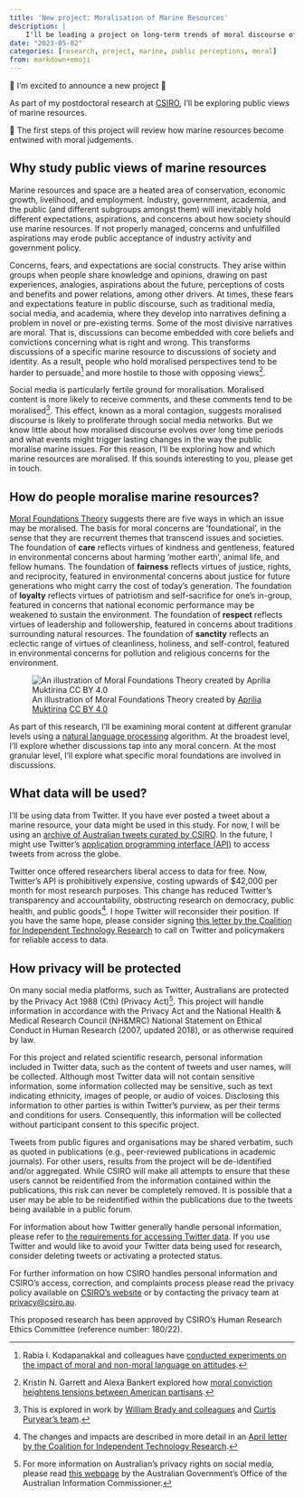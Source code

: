 ```yaml
---
title: 'New project: Moralisation of Marine Resources'
description: |
    I'll be leading a project on long-term trends of moral discourse of marine resources.
date: "2023-05-02"
categories: [research, project, marine, public perceptions, moral]
from: markdown+emoji
---
```


📣 I'm excited to announce a new project 📣

As part of my postdoctoral research at [CSIRO](https://www.csiro.au/en/about), I'll be exploring public views of marine resources.

👟 The first steps of this project will review how marine resources become entwined with moral judgements.

## Why study public views of marine resources

Marine resources and space are a heated area of conservation, economic growth, livelihood, and employment.
Industry, government, academia, and the public (and different subgroups amongst them) will inevitably hold different expectations, aspirations, and concerns about how society should use marine resources.
If not properly managed, concerns and unfulfilled aspirations may erode public acceptance of industry activity and government policy.

Concerns, fears, and expectations are social constructs.
They arise within groups when people share knowledge and opinions, drawing on past experiences, analogies, aspirations about the future, perceptions of costs and benefits and power relations, among other drivers.
At times, these fears and expectations feature in public discourse, such as traditional media, social media, and academia, where they develop into narratives defining a problem in novel or pre-existing terms.
Some of the most divisive narratives are moral.
That is, discussions can become embedded with core beliefs and convictions concerning what is right and wrong.
This transforms discussions of a specific marine resource to discussions of society and identity.
As a result, people who hold moralised perspectives tend to be harder to persuade[^1] and more hostile to those with opposing views[^2].

[^1]: Rabia I. Kodapanakkal and colleagues have [conducted experiments on the impact of moral and non-moral language on attitudes](https://doi.org/10.1177/09567976211040803).
[^2]: Kristin N. Garrett and Alexa Bankert explored how [moral conviction heightens tensions between American partisans](https://doi.org/10.1017/S000712341700059X). 

Social media is particularly fertile ground for moralisation.
Moralised content is more likely to receive comments, and these comments tend to be moralised[^3].
This effect, known as a moral contagion, suggests moralised discourse is likely to proliferate through social media networks.
But we know little about how moralised discourse evolves over long time periods and what events might trigger lasting changes in the way the public moralise marine issues.
For this reason, I'll be exploring how and which marine resources are moralised.
If this sounds interesting to you, please get in touch.

[^3]: This is explored in work by [William Brady and colleagues](https://doi.org/10.1073/pnas.1618923114) and [Curtis Puryear's team](https://psyarxiv.com/t9dre/).

## How do people moralise marine resources?

[Moral Foundations Theory](https://moralfoundations.org/) suggests there are five ways in which an issue may be moralised.
The basis for moral concerns are 'foundational', in the sense that they are recurrent themes that transcend issues and societies.
The foundation of **care** reflects virtues of kindness and gentleness, featured in environmental concerns about harming 'mother earth', animal life, and fellow humans.
The foundation of **fairness** reflects virtues of justice, rights, and reciprocity, featured in environmental concerns about justice for future generations who might carry the cost of today's generation.
The foundation of **loyalty** reflects virtues of patriotism and self-sacrifice for one's in-group, featured in concerns that national economic performance may be weakened to sustain the environment.
The foundation of **respect** reflects virtues of leadership and followership, featured in concerns about traditions surrounding natural resources.
The foundation of **sanctity** reflects an eclectic range of virtues of cleanliness, holiness, and self-control, featured in environmental concerns for pollution and religious concerns for the environment.

:::{.column-body}
![An illustration of Moral Foundations Theory created by [Aprilia Muktirina](https://www.behance.net/heyapriliaa/projects) [CC BY 4.0](https://creativecommons.org/licenses/by/4.0)](https://upload.wikimedia.org/wikipedia/commons/b/b9/An_illustration_of_Moral_foundations_Theory_created_by_Aprilia_Muktirina.jpg)
:::

As part of this research, I'll be examining moral content at different granular levels using a [natural language processing](https://en.wikipedia.org/wiki/Natural_language_processing) algorithm.
At the broadest level, I'll explore whether discussions tap into any moral concern.
At the most granular level, I'll explore what specific moral foundations are involved in discussions.

## What data will be used?

I'll be using data from Twitter.
If you have ever posted a tweet about a marine resource, your data might be used in this study.
For now, I will be using an [archive of Australian tweets curated by CSIRO](https://www.csiro.au/en/research/technology-space/ai/emergency-situation-awareness).
In the future, I might use Twitter's [application programming interface (API)](https://en.wikipedia.org/wiki/API) to access tweets from across the globe.

Twitter once offered researchers liberal access to data for free.
Now, Twitter's API is prohibitively expensive, costing upwards of $42,000 per month for most research purposes.
This change has reduced Twitter's transparency and accountability, obstructing research on democracy, public health, and public goods[^4].
I hope Twitter will reconsider their position.
If you have the same hope, please consider signing [this letter by the Coalition for Independent Technology Research](https://independenttechresearch.org/letter-twitter-api-access-threatens-public-interest-research/) to call on Twitter and policymakers for reliable access to data.

[^4]: The changes and impacts are described in more detail in an [April letter by the Coalition for Independent Technology Research](https://independenttechresearch.org/letter-twitters-new-api-plans-will-devastate-public-interest-research/).

## How privacy will be protected

On many social media platforms, such as Twitter, Australians are protected by the Privacy Act 1988 (Cth) (Privacy Act)[^5].
This project will handle information in accordance with the Privacy Act and the National Health & Medical Research Council (NH&MRC) National Statement on Ethical Conduct in Human Research (2007, updated 2018), or as otherwise required by law.

For this project and related scientific research, personal information included in Twitter data, such as the content of tweets and user names, will be collected.
Although most Twitter data will not contain sensitive information, some information collected may be sensitive, such as text indicating ethnicity, images of people, or audio of voices.
Disclosing this information to other parties is within Twitter's purview, as per their terms and conditions for users.
Consequently, this information will be collected without participant consent to this specific project.

Tweets from public figures and organisations may be shared verbatim, such as quoted in publications (e.g., peer-reviewed publications in academic journals).
For other users, results from the project will be de-identified and/or aggregated.
While CSIRO will make all attempts to ensure that these users cannot be reidentified from the information contained within the publications, this risk can never be completely removed. 
It is possible that a user may be able to be reidentified within the publications due to the tweets being available in a public forum.

For information about how Twitter generally handle personal information, please refer to [the requirements for accessing Twitter data](https://developer.twitter.com/en/developer-terms/agreement-and-policy).
If you use Twitter and would like to avoid your Twitter data being used for research, consider deleting tweets or activating a protected status. 

For further information on how CSIRO handles personal information and CSIRO's access, correction, and complaints process please read the privacy policy available on [CSIRO's website](https://www.csiro.au/en/about/policies/privacy) or by contacting the privacy team at [privacy@csiro.au](mailto:privacy@csiro.au). 

This proposed research has been approved by CSIRO's Human Research Ethics Committee (reference number: 180/22).

[^5]: For more information on Australian's privacy rights on social media, please read [this webpage](https://www.oaic.gov.au/privacy/your-privacy-rights/social-media-and-online-privacy/social-media) by the Australian Government's Office of the Australian Information Commissioner.